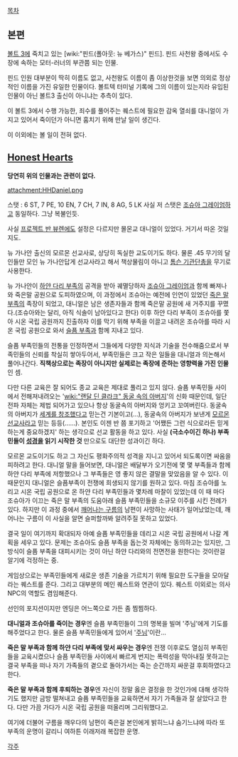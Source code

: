 [[목차]] 

== 본편 ==
[[볼트 3]]에 죽치고 있는 [wiki:"핀드(폴아웃: 뉴 베가스)" 핀드]. 핀드 사천왕 중에서도 수장에 속하는 모터-러너의 부관쯤 되는 인물.

핀드 인원 대부분이 딱히 이름도 없고, 사천왕도 이름이 좀 이상한것을 보면 의외로 정상적인 이름을 가진 유일한 인물이다. 볼트텍 터미널 기록에 그의 이름이 있는지라 유입된 인물이 아닌 볼트3 출신이 아니냐는 추측이 있다. 

이 볼트 3에서 수행 가능한, 죄수를 풀어주는 퀘스트에 필요한 감옥 열쇠를 대니얼이 가지고 있어서 죽이던가 아니면 훔치기 위해 만날 일이 생긴다.

이 이외에는 볼 일이 전혀 없다.

== [[Honest Hearts]] ==
'''당연히 위의 인물과는 관련이 없다.''' 

attachment:HHDaniel.png

스탯 : 6 ST, 7 PE, 10 EN, 7 CH, 7 IN, 8 AG, 5 LK 
사실 저 스탯은 [[조슈아 그레이엄]]하고 동일하다. 그냥 복불인듯. 

사실 [[프로젝트 반 뷰렌]]에도 설정은 다르지만 몰몬교 대니얼이 있었다. 거기서 따온 것일지도.

뉴 가나안 출신의 모르몬 선교사로, 상당히 독실한 교도이기도 하다. 물론 .45 무기의 달인들만 모인 뉴 가나안답게 선교사라고 해서 책상물림이 아니고 [[톰슨 기관단총]]을 무기로 사용한다.

뉴 가나안이 [[하얀 다리 부족]]의 공격을 받아 궤멸당하자 [[조슈아 그레이엄]]과 함께 빠져나와 죽은말 공원으로 도피하였으며, 이 과정에서 조슈아는 예전에 인연이 있었던 [[죽은 말 부족]]의 족장이 되었고, 대니얼은 남은 생존자들과 함께 죽은말 공원에 새 거주지를 꾸몄다.(조슈아와는 달리, 아직 식솔이 남아있다고 한다) 이후 하얀 다리 부족이 조슈아를 쫓아 시온 국립 공원까지 진출하자 이를 막기 위해 부족을 이끌고 내려온 조슈아를 따라 시온 국립 공원으로 와서 [[슬픔 부족]]과 함께 지내고 있다.

슬픔 부족민들의 전통을 인정하면서 그들에게 다양한 지식과 기술을 전수해줌으로서 부족민들의 신뢰를 착실히 쌓아두어서, 부족민들은 크고 작은 일들을 대니얼과 의논해서 풀어나간다. '''직책상으로는 족장이 아니지만 실제로는 족장에 준하는 영향력을 가진 인물'''인 셈.

다만 다른 교육은 잘 되어도 종교 교육은 제대로 풀리고 있지 않다. 슬픔 부족민들 사이에서 전해져내려오는 '[[wiki:"랜달 딘 클라크" 동굴 속의 아버지]]'의 신화 때문인데, 일단 전파 자체는 제법 되어가고 있으나 항상 동굴속의 아버지와 엉키고 꼬여버린다. 동굴속의 아버지가 [[야훼|세계를 창조했다]]고 믿는건 기본이고(...), 동굴속의 아버지가 보낸게 [[예수|모르몬 선교사]]라고 믿는 등등(……). 본인도 이젠 반 쯤 포기하고 '어쨌든 그런 식으로라든 믿게 하는게 중요하겠지' 하는 생각으로 선교 활동을 하고 있다. 사실 '''(극소수이긴 하나) 부족민들이 [[성경]]을 읽기 시작한 것''' 만으로도 대단한 성과이긴 하다.

모르몬 교도이기도 하고 그 자신도 평화주의적 성격을 지니고 있어서 되도록이면 싸움을 피하려고 한다. 대니얼 말을 들어보면, 대니얼은 배달부가 오기전에 몇 몇 부족들과 함께 하얀 다리 부족에 저항했으나 그 부족들은 영 좋지 않은 결말을 맞았음을 알 수 있다. 이 때문인지 대니얼은 슬픔부족이 전쟁에 희생되지 않기를 원하고 있다. 마침 조슈아를 노리고 시온 국립 공원으로 온 하얀 다리 부족민들과 몇차례 마찰이 있었는데 이 때 마다 조슈아가 이끄는 죽은 말 부족의 도움아래 슬픔 부족민들을 소규모 이주를 시킨 전례가 있다. 하지만 이 과정 중에서 [[깨어나는 구름]]의 남편이 사망하는 사태가 일어났었는데, 깨어나는 구름이 이 사실을 알면 슬퍼할까봐 알려주질 못하고 있었다.

결국 일이 여기까지 확대되자 아예 슬픔 부족민들을 데리고 시온 국립 공원에서 나갈 계획을 세우고 있다. 문제는 조슈아도 슬픔 부족을 돕는것 자체에는 동의하고는 있지만, 그 방식이 슬픔 부족을 대피시키는 것이 아닌 하얀 다리와의 전면전을 원한다는 것이란걸 알기에 걱정하는 중.

게임상으로는 부족민들에게 새로운 생존 기술을 가르치기 위해 필요한 도구들을 모아달라는 퀘스트를 준다. 그리고 대부분의 메인 퀘스트와 연관이 있다. 퀘스트 이외로는 의사 NPC의 역할도 겸임해준다.

선인의 포지션이지만 엔딩은 어느쪽으로 가든 좀 찜찜하다. 

'''대니얼과 조슈아를 죽이는 경우'''엔 슬픔 부족민들이 그의 명복을 빌며 '주님'에게 기도를 해주었다고 한다. 물론 슬픔 부족민들에게 있어서 '[[랜달 딘 클라크|주님]]'이란...

'''죽은 말 부족과 함께 하얀 다리 부족에 맞서 싸우는 경우'''엔 전쟁 이후로도 열심히 부족민들을 교육시켰으나 슬픔 부족민들 사이에서 빠르게 번지는 폭력성을 막아내질 못하고는 결국 부족을 떠나 자기 가족들의 곁으로 돌아가서는 죽는 순간까지 싸운걸 후회하였다고 한다. 

'''죽은 말 부족과 함께 후퇴하는 경우'''엔 자신이 정말 옳은 결정을 한 것인가에 대해 생각하기도 했지만 금방 떨쳐내고 슬픔 부족민들을 교육하면서 자기 가족들과 잘 살았다고 한다. 다만 가끔 가다가 시온 국립 공원을 떠올리며 그리워했다고.

여기에 더불어 구름을 깨우다의 남편이 죽은걸 본인에게 밝히느냐 숨기느냐에 따라 또 부족의 운명이 갈리니 여하튼 이래저래 복잡한 운명.

[[각주]]
